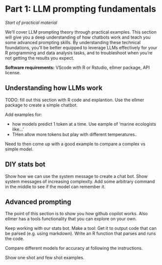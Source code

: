 # Part 1: LLM prompting fundamentals

*Start of practical material*

We'll cover LLM prompting theory through practical examples. This section will give you a deep understanding of how chatbots work and teach you some advanced prompting skills. By understanding these technical foundations, you'll be better equipped to leverage LLMs effectively for your R programming and data analysis tasks, and to troubleshoot when you're not getting the results you expect.

**Software requirements:** VScode with R or Rstudio, ellmer package, API license.

## Understanding how LLMs work

TODO: fill out this section with R code and explantion. Use the ellmer package to create a simple chatbot. 

Add examples for: 

- how models predict 1 token at a time. Use eample of 'marine ecologists like...'
- THen allow more tokens but play with different temperatures. 

Need to then come up with a good example to compare a complex vs simple model. 

## DIY stats bot 

Show how we can use the system message to create a chat bot. 
Show system messages of increasing complexity. Add some arbitrary command in the middle to see if the model can remember it. 


## Advanced prompting

The point of this section is to show you how github copilot works. Also ellmer has a tools functionality that you can explore on your own. 

Keep working with our stats bot. Make a tool: Get it to output code that can be parsed (e.g. using markdown). 
Write an R function that parses and runs the code. 

Compare different models for accuracy at following the instructions. 

Show one shot and few shot examples. 

